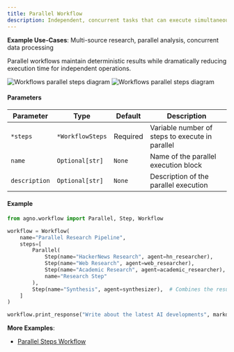 ```yaml
---
title: Parallel Workflow
description: Independent, concurrent tasks that can execute simultaneously for improved efficiency
---
```


**Example Use-Cases**: Multi-source research, parallel analysis, concurrent data processing

Parallel workflows maintain deterministic results while dramatically reducing execution time for independent operations.

<img 
  className="block dark:hidden" 
  src="/images/workflows-parallel-steps-light.png" 
  alt="Workflows parallel steps diagram"
/>
<img 
  className="hidden dark:block" 
  src="/images/workflows-parallel-steps.png" 
  alt="Workflows parallel steps diagram"
/>

#### Parameters

| Parameter | Type | Default | Description |
|-----------|------|---------|-------------|
| `*steps` | `*WorkflowSteps` | Required | Variable number of steps to execute in parallel |
| `name` | `Optional[str]` | `None` | Name of the parallel execution block |
| `description` | `Optional[str]` | `None` | Description of the parallel execution |

#### Example

```python parallel_workflow.py
from agno.workflow import Parallel, Step, Workflow

workflow = Workflow(
    name="Parallel Research Pipeline",
    steps=[
        Parallel(
            Step(name="HackerNews Research", agent=hn_researcher),
            Step(name="Web Research", agent=web_researcher),
            Step(name="Academic Research", agent=academic_researcher),
            name="Research Step"
        ),
        Step(name="Synthesis", agent=synthesizer),  # Combines the results and produces a report
    ]
)

workflow.print_response("Write about the latest AI developments", markdown=True)
```

**More Examples**:

- [Parallel Steps Workflow](/examples/concepts/workflows/04-workflows-parallel-execution/parallel_steps_workflow)